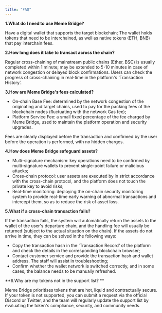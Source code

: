 ```yaml
---
title: "FAQ"
---
```


**1.What do I need to use Meme Bridge?**

Have a digital wallet that supports the target blockchain; The wallet holds tokens that need to be interchained, as well as native tokens (ETH, BNB) that pay interchain fees.

**2.How long does it take to transact across the chain?**

Regular cross-chaining of mainstream public chains (Ether, BSC) is usually completed within 1 minute; may be extended to 5-10 minutes in case of network congestion or delayed block confirmations. Users can check the progress of cross-chaining in real-time in the platform's ‘Transaction History’.

**3.How are Meme Bridge's fees calculated?**

- On-chain Base Fee: determined by the network congestion of the originating and target chains, used to pay for the packing fees of the blockchain nodes (fluctuating with the network Gas fee);
- Platform Service Fee: a small fixed percentage of the fee charged by Meme Bridge, used to maintain the platform operation and security upgrades.

Fees are clearly displayed before the transaction and confirmed by the user before the operation is performed, with no hidden charges.

**4.How does Meme Bridge safeguard assets?**

- Multi-signature mechanism: key operations need to be confirmed by multi-signature wallets to prevent single-point failure or malicious attacks; 
- Cross-chain protocol: user assets are executed by in strict accordance with the cross-chain protocol, and the platform does not touch the private key to avoid risks; 
- Real-time monitoring: deploying the on-chain security monitoring system to provide real-time early warning of abnormal transactions and intercept them, so as to reduce the risk of asset loss. 

**5.What if a cross-chain transaction fails?**

If the transaction fails, the system will automatically return the assets to the wallet of the user's departure chain, and the handling fee will usually be returned (subject to the actual situation on the chain). If the assets do not arrive in time, they can be solved in the following ways: 

- Copy the transaction hash in the ‘Transaction Record’ of the platform and check the details in the corresponding blockchain browser; 
- Contact customer service and provide the transaction hash and wallet address. The staff will assist in troubleshooting; 
- Confirm whether the wallet network is switched correctly, and in some cases, the balance needs to be manually refreshed. 

**6.Why are my tokens not in the support list? **

Meme Bridge prioritises tokens that are hot, liquid and contractually secure. If your token is not supported, you can submit a request via the official Discord or Twitter, and the team will regularly update the support list by evaluating the token's compliance, security, and community needs.